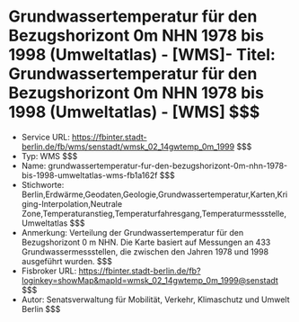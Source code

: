 # Grundwassertemperatur für den Bezugshorizont 0m NHN 1978 bis 1998 (Umweltatlas) - [WMS]- Titel: Grundwassertemperatur für den Bezugshorizont 0m NHN 1978 bis 1998 (Umweltatlas) - [WMS] $$$
- Service URL: https://fbinter.stadt-berlin.de/fb/wms/senstadt/wmsk_02_14gwtemp_0m_1999 $$$
- Typ: WMS $$$
- Name: grundwassertemperatur-fur-den-bezugshorizont-0m-nhn-1978-bis-1998-umweltatlas-wms-fb1a162f $$$
- Stichworte: Berlin,Erdwärme,Geodaten,Geologie,Grundwassertemperatur,Karten,Kriging-Interpolation,Neutrale Zone,Temperaturanstieg,Temperaturfahresgang,Temperaturmessstelle,Umweltatlas $$$
- Anmerkung: Verteilung der Grundwassertemperatur für den Bezugshorizont 0 m NHN. Die Karte basiert auf Messungen an 433 Grundwassermessstellen, die zwischen den Jahren 1978 und 1998 ausgeführt wurden. $$$
- Fisbroker URL: https://fbinter.stadt-berlin.de/fb?loginkey=showMap&mapId=wmsk_02_14gwtemp_0m_1999@senstadt $$$
- Autor: Senatsverwaltung für Mobilität, Verkehr, Klimaschutz und Umwelt Berlin $$$
